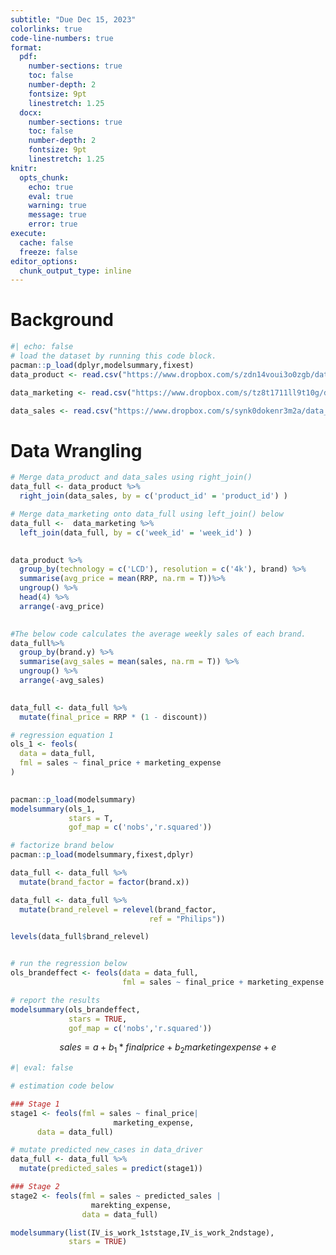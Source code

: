 ---
subtitle: "Due Dec 15, 2023"
colorlinks: true
code-line-numbers: true
format:
  pdf: 
    number-sections: true
    toc: false
    number-depth: 2
    fontsize: 9pt
    linestretch: 1.25
  docx: 
    number-sections: true
    toc: false
    number-depth: 2
    fontsize: 9pt
    linestretch: 1.25
knitr:
  opts_chunk:
    echo: true
    eval: true
    warning: true
    message: true
    error: true
execute: 
  cache: false
  freeze: false
editor_options: 
  chunk_output_type: inline
---

# Background

```{r}
#| echo: false
# load the dataset by running this code block.
pacman::p_load(dplyr,modelsummary,fixest)
data_product <- read.csv("https://www.dropbox.com/s/zdn14voui3o0zgb/data_product.csv?dl=1")

data_marketing <- read.csv("https://www.dropbox.com/s/tz8t1711ll9t10g/data_marketing.csv?dl=1")

data_sales <- read.csv("https://www.dropbox.com/s/synk0dokenr3m2a/data_sales.csv?dl=1")

```

# Data Wrangling 

```{r}
# Merge data_product and data_sales using right_join()
data_full <- data_product %>%
  right_join(data_sales, by = c('product_id' = 'product_id') )

# Merge data_marketing onto data_full using left_join() below
data_full <-  data_marketing %>%
  left_join(data_full, by = c('week_id' = 'week_id') )
  
```

```{r}
data_product %>%
  group_by(technology = c('LCD'), resolution = c('4k'), brand) %>%
  summarise(avg_price = mean(RRP, na.rm = T))%>%
  ungroup() %>%
  head(4) %>%
  arrange(-avg_price)
  
```

```{r}
#The below code calculates the average weekly sales of each brand. 
data_full%>%
  group_by(brand.y) %>%
  summarise(avg_sales = mean(sales, na.rm = T)) %>%
  ungroup() %>%
  arrange(-avg_sales)
  
```

```{r}

data_full <- data_full %>%
  mutate(final_price = RRP * (1 - discount))

# regression equation 1 
ols_1 <- feols(
  data = data_full,
  fml = sales ~ final_price + marketing_expense
)
  
```

```{r}
pacman::p_load(modelsummary)
modelsummary(ols_1,
             stars = T,
             gof_map = c('nobs','r.squared'))
```
```{r}
# factorize brand below
pacman::p_load(modelsummary,fixest,dplyr)

data_full <- data_full %>%
  mutate(brand_factor = factor(brand.x))

data_full <- data_full %>%
  mutate(brand_relevel = relevel(brand_factor,
                               ref = "Philips"))

levels(data_full$brand_relevel)


# run the regression below
ols_brandeffect <- feols(data = data_full,
                         fml = sales ~ final_price + marketing_expense + brand_relevel)

# report the results
modelsummary(ols_brandeffect,
             stars = TRUE,
             gof_map = c('nobs','r.squared'))
```
$$
sales =a+ b_1 * finalprice + b_2 marketingexpense +e
$$

```{r}
#| eval: false

# estimation code below 

### Stage 1
stage1 <- feols(fml = sales ~ final_price|
                       marketing_expense,
      data = data_full)

# mutate predicted new_cases in data_driver
data_full <- data_full %>%
  mutate(predicted_sales = predict(stage1))

### Stage 2
stage2 <- feols(fml = sales ~ predicted_sales |
                  marekting_expense,
                data = data_full)

modelsummary(list(IV_is_work_1ststage,IV_is_work_2ndstage),
             stars = TRUE)

```
